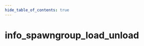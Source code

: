 ```yaml
---
hide_table_of_contents: true
---
```


<!---
!!!!!!
THIS PAGE IS AUTOGENERATED FROM GAME FGD DEFINITIONS!
DO NOT EDIT MANUALLY!
!!!!!!

In order to make edits, you can make an annotation file in /fgd_dump_overrides
-->


# info_spawngroup_load_unload



<Tabs queryString="game">
    
<TabItem value="cs2" label="Counter-Strike 2">
    <CS2Page />
</TabItem>

<TabItem value="steamvr" label="SteamVR Home">
    <STEAMVRPage />
</TabItem>

<TabItem value="dota2" label="Dota 2">
    <DOTA2Page />
</TabItem>

<TabItem value="hla" label="Half-Life: Alyx">
    <HLAPage />
</TabItem>

</Tabs>
